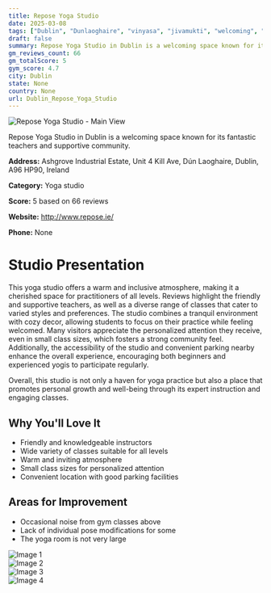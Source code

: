 ```yaml
---
title: Repose Yoga Studio
date: 2025-03-08
tags: ["Dublin", "Dunlaoghaire", "vinyasa", "jivamukti", "welcoming", "cozy", "Dublin"]  
draft: false
summary: Repose Yoga Studio in Dublin is a welcoming space known for its fantastic teachers and supportive community.
gm_reviews_count: 66
gm_totalScore: 5
gym_score: 4.7
city: Dublin
state: None
country: None
url: Dublin_Repose_Yoga_Studio
---
```


<div className="aspect-[16/9] relative my-8">
  <img 
    src="https://lh5.googleusercontent.com/p/AF1QipPyUVZ0KsMVh1Bl8766N8gbdZ9kHfu8JBkRkKBT=w1920-h1080-k-no"
    alt="Repose Yoga Studio - Main View"
    className="object-cover absolute inset-0 w-full h-full rounded-lg"
  />
</div>

Repose Yoga Studio in Dublin is a welcoming space known for its fantastic teachers and supportive community.

**Address:** Ashgrove Industrial Estate, Unit 4 Kill Ave, Dún Laoghaire, Dublin, A96 HP90, Ireland

**Category:** Yoga studio

**Score:** 5 based on 66 reviews

**Website:** http://www.repose.ie/

**Phone:** None

# Studio Presentation

This yoga studio offers a warm and inclusive atmosphere, making it a cherished space for practitioners of all levels. Reviews highlight the friendly and supportive teachers, as well as a diverse range of classes that cater to varied styles and preferences. The studio combines a tranquil environment with cozy decor, allowing students to focus on their practice while feeling welcomed. Many visitors appreciate the personalized attention they receive, even in small class sizes, which fosters a strong community feel. Additionally, the accessibility of the studio and convenient parking nearby enhance the overall experience, encouraging both beginners and experienced yogis to participate regularly.

Overall, this studio is not only a haven for yoga practice but also a place that promotes personal growth and well-being through its expert instruction and engaging classes.

## Why You'll Love It

- Friendly and knowledgeable instructors
- Wide variety of classes suitable for all levels
- Warm and inviting atmosphere
- Small class sizes for personalized attention
- Convenient location with good parking facilities

## Areas for Improvement

- Occasional noise from gym classes above
- Lack of individual pose modifications for some
- The yoga room is not very large

<div className="grid grid-cols-1 xl:grid-cols-2 gap-4 my-8">
<div className="aspect-[4/3] relative"><img src="https://lh5.googleusercontent.com/p/AF1QipNbPOdyfNfLbGDhDigZ05-25sF_usTA6SdooxFp=w1920-h1080-k-no" alt="Image 1" className="object-cover absolute inset-0 w-full h-full rounded-lg" /></div>
<div className="aspect-[4/3] relative"><img src="https://lh5.googleusercontent.com/p/AF1QipPG7-1IlnqFq-mX1cTp7oOddR_WOrZvNHtXNXiU=w1920-h1080-k-no" alt="Image 2" className="object-cover absolute inset-0 w-full h-full rounded-lg" /></div>
<div className="aspect-[4/3] relative"><img src="https://lh5.googleusercontent.com/p/AF1QipOjchyo32BMc1F4HzQ23y-bquRmidCnxRaSt5MZ=w1920-h1080-k-no" alt="Image 3" className="object-cover absolute inset-0 w-full h-full rounded-lg" /></div>
<div className="aspect-[4/3] relative"><img src="https://lh5.googleusercontent.com/p/AF1QipNSASCdmCfJtV0yNshM6GGBjmJmNKtGFm71jTnV=w1920-h1080-k-no" alt="Image 4" className="object-cover absolute inset-0 w-full h-full rounded-lg" /></div>
</div>